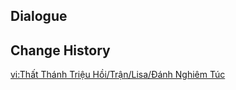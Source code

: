 {{Genius Invokation TCG Stage
|title        = Lisa: Serious
|type         = Serious Showdown
|group        = Invitation Board
|character    = Lisa
|requirement  = 7
|introduction = "My my, you're pretty good at cards, aren't you, cutie? Then I guess I'll have to stop going easy on you..."<br>{{Color|bp|Special Rule: "Lisa" starts with the Talent Card "Pulsating Witch" equipped.}}
|objective_1  = Achieve victory
|reward_1     = Lucky Coin*1000
|lineup       = Lisa;Fischl;Collei
|action       = Pulsating Witch;Pulsating Witch;Thunder Summoner's Crown;Thunder Summoner's Crown;Thundering Fury;Thundering Fury;Elemental Resonance: Woven Thunder;Elemental Resonance: Woven Thunder;Elemental Resonance: High Voltage;Elemental Resonance: High Voltage;Rana;Rana;Tandoori Roast Chicken;Tandoori Roast Chicken;Butter Crab;Butter Crab;Red Feather Fan;Red Feather Fan;Chinju Forest;Chinju Forest;King's Squire;King's Squire;Setaria;Setaria;Changing Shifts;Changing Shifts;Rhythm of the Great Dream;Rhythm of the Great Dream;The Bestest Travel Companion!;The Bestest Travel Companion!
}}

==Dialogue==
{{Transclude|Genius Invokation TCG/Stage/Lisa|Serious Showdown}}

==Change History==
{{Change History|4.0}}

[[vi:Thất Thánh Triệu Hồi/Trận/Lisa/Đánh Nghiêm Túc]]
